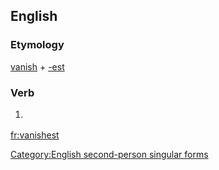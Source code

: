 ==English==

===Etymology===
[[vanish]] + [[-est]]

===Verb===
{{en-verb form}}

# {{context|archaic|lang=en}} {{form of|Second-person singular simple present form|vanish}}

[[Category:English second-person singular forms]]

[[fr:vanishest]]